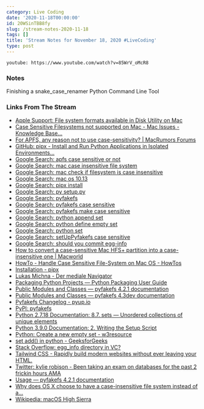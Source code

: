 ```yaml
---
category: Live Coding
date: '2020-11-18T00:00:00'
id: 20WSinTBB8fy
slug: /stream-notes-2020-11-18
tags: []
title: 'Stream Notes for November 18, 2020 #LiveCoding'
type: post
---
```


`youtube: https://www.youtube.com/watch?v=85WrV_oMcR8`

### Notes

Finishing a snake_case_renamer Python Command Line Tool 

### Links From The Stream

- [Apple Support: File system formats available in Disk Utility on Mac](https://support.apple.com/guide/disk-utility/file-system-formats-available-in-disk-utility-dsku19ed921c/mac)
- [Case Sensitive Filesystems not supported on Mac - Mac Issues - Knowledge Base...](https://support.steampowered.com/kb_article.php?ref=8601-RYPX-5789)
- [For APFS, any reason not to use case-sensitivity? | MacRumors Forums](https://forums.macrumors.com/threads/for-apfs-any-reason-not-to-use-case-sensitivity.2071360/)
- [GitHub: pipx - Install and Run Python Applications in Isolated Environments...](https://github.com/pipxproject/pipx)
- [Google Search: apfs case sensitive or not](https://www.google.com/search?newwindow=1&client=safari&rls=en&ei=i-u1X9vgIobI5gK6o6e4Dw&q=apfs+case+sensitive+or+not&oq=apfs+case&gs_lcp=CgZwc3ktYWIQAxgAMggIABDJAxCRAjIFCAAQkQIyAggAMgIIADICCAAyAggAMgIIADICCAAyAggAOgQIABBHOgcIABDJAxBDOgQIABBDOgoIABCxAxCDARBDUKEbWN4jYOcraABwAngAgAGoAYgBmgSSAQMzLjKYAQCgAQGqAQdnd3Mtd2l6yAEIwAEB&sclient=psy-ab)
- [Google Search: mac case insensitive file system](https://www.google.com/search?client=safari&rls=en&q=mac+case+insensitive+file+system&ie=UTF-8&oe=UTF-8)
- [Google Search: mac check if filesystem is case insensitive](https://www.google.com/search?client=safari&rls=en&q=mac+check+if+filesystem+is+case+insensitive&ie=UTF-8&oe=UTF-8)
- [Google Search: mac os 10.13](https://www.google.com/search?client=safari&rls=en&q=mac+os+10.13&ie=UTF-8&oe=UTF-8)
- [Google Search: pipx install](https://www.google.com/search?client=safari&rls=en&q=pipx+install&ie=UTF-8&oe=UTF-8)
- [Google Search: py setup.py](https://www.google.com/search?client=safari&rls=en&q=py+setup.py&ie=UTF-8&oe=UTF-8)
- [Google Search: pyfakefs](https://www.google.com/search?client=safari&rls=en&q=pyfakefs&ie=UTF-8&oe=UTF-8)
- [Google Search: pyfakefs case sensitive](https://www.google.com/search?client=safari&rls=en&q=pyfakefs+case+sensitive&ie=UTF-8&oe=UTF-8)
- [Google Search: pyfakefs make case sensitive](https://www.google.com/search?client=safari&rls=en&q=pyfakefs+make+case+sensitive&ie=UTF-8&oe=UTF-8)
- [Google Search: python append set](https://www.google.com/search?client=safari&rls=en&q=python+append+set&ie=UTF-8&oe=UTF-8)
- [Google Search: python define empty set](https://www.google.com/search?client=safari&rls=en&q=python+define+empty+set&ie=UTF-8&oe=UTF-8)
- [Google Search: python set](https://www.google.com/search?client=safari&rls=en&q=python+set&ie=UTF-8&oe=UTF-8)
- [Google Search: setUpPyfakefs case sensitive](https://www.google.com/search?client=safari&rls=en&q=setUpPyfakefs+case+sensitive&ie=UTF-8&oe=UTF-8)
- [Google Search: should you commit egg-info](https://www.google.com/search?client=safari&rls=en&q=should+you+commit+egg-info&ie=UTF-8&oe=UTF-8)
- [How to convert a case-sensitive Mac HFS+ partition into a case-insensitive one | Macworld](https://www.macworld.com/article/3440258/how-to-convert-a-case-sensitive-mac-hfs-partition-into-a-case-insensitive-one.html)
- [HowTo - Handle Case Sensitive File-System on Mac OS - HowTos](https://documentation.spryker.com/v1/docs/ht-case-sensitive-file-system-mac)
- [Installation - pipx](https://pipxproject.github.io/pipx/installation/)
- [Lukas Michna - Der mediale Navigator](http://lukasmichna.com/startseite/)
- [Packaging Python Projects — Python Packaging User Guide](https://packaging.python.org/tutorials/packaging-projects/)
- [Public Modules and Classes — pyfakefs 4.2.1 documentation](https://jmcgeheeiv.github.io/pyfakefs/release/modules.html)
- [Public Modules and Classes — pyfakefs 4.3dev documentation](http://jmcgeheeiv.github.io/pyfakefs/master/modules.html)
- [Pyfakefs Changelog - pyup.io](https://pyup.io/changelogs/pyfakefs/)
- [PyPI: pyfakefs](https://pypi.org/project/pyfakefs/)
- [Python 2.7.18 Documentation: 8.7. sets — Unordered collections of unique elements](https://docs.python.org/2/library/sets.html)
- [Python 3.9.0 Documentation: 2. Writing the Setup Script](https://docs.python.org/3/distutils/setupscript.html)
- [Python: Create a new empty set - w3resource](https://www.w3resource.com/python-exercises/sets/python-sets-exercise-1.php)
- [set add() in python - GeeksforGeeks](https://www.geeksforgeeks.org/set-add-python/)
- [Stack Overflow: egg_info directory in VC?](https://stackoverflow.com/questions/19375214/egg-info-directory-in-vc)
- [Tailwind CSS - Rapidly build modern websites without ever leaving your HTML.](https://tailwindcss.com/)
- [Twitter: kylie robison - Been taking an exam on databases for the past 2 frickin hours AMA](https://twitter.com/kylie_robison/status/1329266255799349250)
- [Usage — pyfakefs 4.2.1 documentation](http://jmcgeheeiv.github.io/pyfakefs/release/usage.html)
- [Why does OS X choose to have a case-insensitive file system instead of a...](https://www.quora.com/Why-does-OS-X-choose-to-have-a-case-insensitive-file-system-instead-of-a-case-sensitive-one)
- [Wikipedia: macOS High Sierra](https://en.wikipedia.org/wiki/MacOS_High_Sierra)